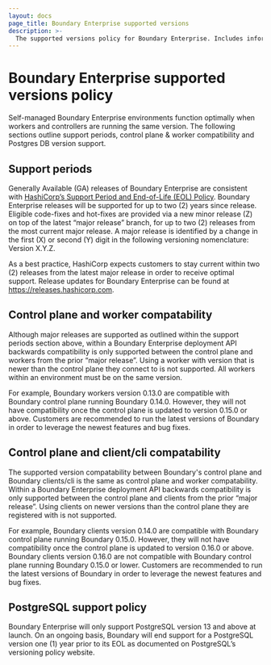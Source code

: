 ```yaml
---
layout: docs
page_title: Boundary Enterprise supported versions
description: >-
  The supported versions policy for Boundary Enterprise. Includes information about support periods, control plane and worker compatibility, and Postgres database version support.
---
```


# Boundary Enterprise supported versions policy

Self-managed Boundary Enterprise environments function optimally when workers and controllers are running the same version.
The following sections outline support periods, control plane & worker compatibility and Postgres DB version support.

## Support periods

Generally Available (GA) releases of Boundary Enterprise are consistent with [HashiCorp’s Support Period and End-of-Life (EOL) Policy](https://support.hashicorp.com/hc/en-us/articles/360021185113-Support-Period-and-End-of-Life-EOL-Policy).
Boundary Enterprise releases will be supported for up to two (2) years since release.
Eligible code-fixes and hot-fixes are provided via a new minor release (Z) on top of the latest “major release” branch, for up to two (2) releases from the most current major release.
A major release is identified by a change in the first (X) or second (Y) digit in the following versioning nomenclature: Version X.Y.Z.

As a best practice, HashiCorp expects customers to stay current within two (2) releases from the latest major release in order to receive optimal support.
Release updates for Boundary Enterprise can be found at https://releases.hashicorp.com.

## Control plane and worker compatability

Although major releases are supported as outlined within the support periods section above, within a Boundary Enterprise deployment API backwards compatibility is only supported between the control plane and workers from the prior “major release”. Using a worker with version that is newer than the control plane they connect to is not supported.
All workers within an environment must be on the same version.

For example, Boundary workers version 0.13.0 are compatible with Boundary control plane running Boundary 0.14.0.
However, they will not have compatibility once the control plane is updated to version 0.15.0 or above.
Customers are recommended to run the latest versions of Boundary in order to leverage the newest features and bug fixes.

## Control plane and client/cli compatability

The supported version compatability between Boundary's control plane and Boundary clients/cli is the same as control plane and worker compatability. Within a Boundary Enterprise deployment API backwards compatibility is only supported between the control plane and clients from the prior “major release”. Using clients on newer versions than the control plane they are registered with is not supported.

For example, Boundary clients version 0.14.0 are compatible with Boundary control plane running Boundary 0.15.0.
However, they will not have compatibility once the control plane is updated to version 0.16.0 or above.
Boundary clients version 0.16.0 are not compatible with Boundary control plane running Boundary 0.15.0 or lower.
Customers are recommended to run the latest versions of Boundary in order to leverage the newest features and bug fixes.

## PostgreSQL support policy

Boundary Enterprise will only support PostgreSQL version 13 and above at launch.
On an ongoing basis, Boundary will end support for a PostgreSQL version one (1) year prior to its EOL as documented on PostgreSQL’s versioning policy website.
